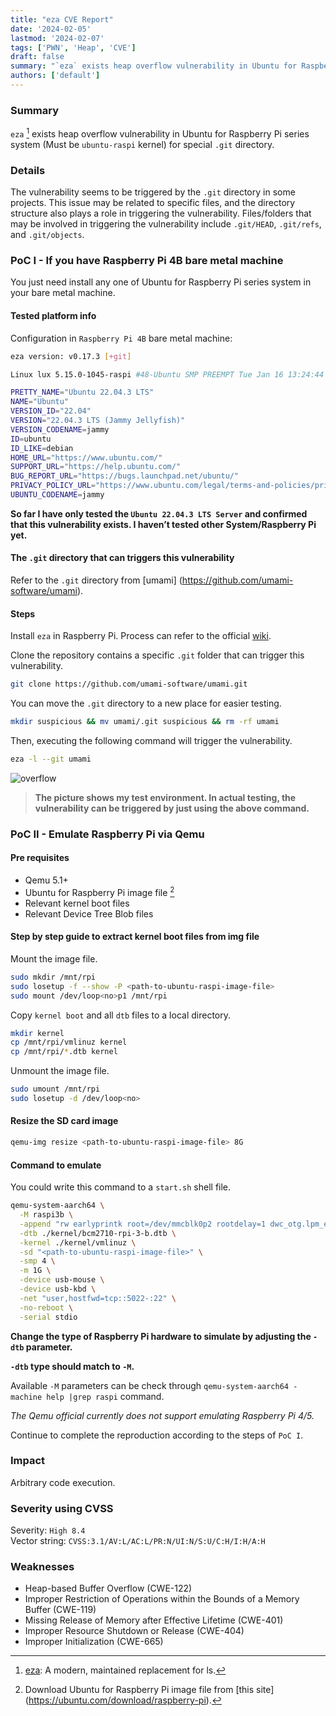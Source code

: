 ```yaml
---
title: "eza CVE Report"
date: '2024-02-05'
lastmod: '2024-02-07'
tags: ['PWN', 'Heap', 'CVE']
draft: false
summary: "`eza` exists heap overflow vulnerability in Ubuntu for Raspberry Pi series system (Must be `ubuntu-raspi` kernel) for special `.git` directory."
authors: ['default']
---
```


### Summary

`eza` [^1] exists heap overflow vulnerability in Ubuntu for Raspberry Pi series
system (Must be `ubuntu-raspi` kernel) for special `.git` directory.

### Details

The vulnerability seems to be triggered by the `.git` directory in some
projects. This issue may be related to specific files, and the directory
structure also plays a role in triggering the vulnerability. Files/folders
that may be involved in triggering the vulnerability include `.git/HEAD`,
`.git/refs`, and `.git/objects`.

### PoC I - If you have Raspberry Pi 4B bare metal machine

You just need install any one of Ubuntu for Raspberry Pi series system in your
bare metal machine.

#### Tested platform info

Configuration in `Raspberry Pi 4B` bare metal machine:

```bash
eza version: v0.17.3 [+git]

Linux lux 5.15.0-1045-raspi #48-Ubuntu SMP PREEMPT Tue Jan 16 13:24:44 UTC 2024 aarch64 aarch64 aarch64 GNU/Linux

PRETTY_NAME="Ubuntu 22.04.3 LTS"
NAME="Ubuntu"
VERSION_ID="22.04"
VERSION="22.04.3 LTS (Jammy Jellyfish)"
VERSION_CODENAME=jammy
ID=ubuntu
ID_LIKE=debian
HOME_URL="https://www.ubuntu.com/"
SUPPORT_URL="https://help.ubuntu.com/"
BUG_REPORT_URL="https://bugs.launchpad.net/ubuntu/"
PRIVACY_POLICY_URL="https://www.ubuntu.com/legal/terms-and-policies/privacy-policy"
UBUNTU_CODENAME=jammy
```

**So far I have only tested the `Ubuntu 22.04.3 LTS Server` and confirmed that
this vulnerability exists. I haven’t tested other System/Raspberry Pi yet.**

#### The `.git` directory that can triggers this vulnerability

Refer to the `.git` directory from [umami]
(https://github.com/umami-software/umami).

#### Steps

Install `eza` in Raspberry Pi.
Process can refer to the official
[wiki](https://github.com/eza-community/eza/blob/main/INSTALL.md).

Clone the repository contains a specific `.git` folder that can trigger this
vulnerability.

```bash
git clone https://github.com/umami-software/umami.git
```

You can move the `.git` directory to a new place for easier testing.

```bash
mkdir suspicious && mv umami/.git suspicious && rm -rf umami
```

Then, executing the following command will trigger the vulnerability.

```bash
eza -l --git umami
```

![overflow](https://s11.ax1x.com/2024/02/07/pF1fNkT.png)

> **The picture shows my test environment. In actual testing, the vulnerability
can be triggered by just using the above command.**

### PoC II - Emulate Raspberry Pi via Qemu

#### Pre requisites

- Qemu 5.1+
- Ubuntu for Raspberry Pi image file [^2]
- Relevant kernel boot files
- Relevant Device Tree Blob files

#### Step by step guide to extract kernel boot files from img file

Mount the image file.

```bash
sudo mkdir /mnt/rpi
sudo losetup -f --show -P <path-to-ubuntu-raspi-image-file>
sudo mount /dev/loop<no>p1 /mnt/rpi
```

Copy `kernel boot` and all `dtb` files to a local directory.

```bash
mkdir kernel
cp /mnt/rpi/vmlinuz kernel
cp /mnt/rpi/*.dtb kernel
```

Unmount the image file.

```bash
sudo umount /mnt/rpi
sudo losetup -d /dev/loop<no>
```

#### Resize the SD card image

```bash
qemu-img resize <path-to-ubuntu-raspi-image-file> 8G
```

#### Command to emulate

You could write this command to a `start.sh` shell file.

```bash
qemu-system-aarch64 \
  -M raspi3b \
  -append "rw earlyprintk root=/dev/mmcblk0p2 rootdelay=1 dwc_otg.lpm_enable=0 rootfstype=ext4 loglevel=8 console=ttyAMA0,115200" \
  -dtb ./kernel/bcm2710-rpi-3-b.dtb \
  -kernel ./kernel/vmlinuz \
  -sd "<path-to-ubuntu-raspi-image-file>" \
  -smp 4 \
  -m 1G \
  -device usb-mouse \
  -device usb-kbd \
  -net "user,hostfwd=tcp::5022-:22" \
  -no-reboot \
  -serial stdio
```

**Change the type of Raspberry Pi hardware to simulate by adjusting the `-dtb`
parameter.**

**`-dtb` type should match to `-M`.**

Available `-M` parameters can be check through `qemu-system-aarch64 -machine
help |grep raspi` command.

*The Qemu official currently does not support emulating Raspberry Pi 4/5.*

Continue to complete the reproduction according to the steps of `PoC I`.

### Impact

Arbitrary code execution.

### Severity using CVSS

Severity: `High 8.4`<br />
Vector string: `CVSS:3.1/AV:L/AC:L/PR:N/UI:N/S:U/C:H/I:H/A:H`

### Weaknesses

 - Heap-based Buffer Overflow (CWE-122)
 - Improper Restriction of Operations within the Bounds of a Memory Buffer
 (CWE-119)
 - Missing Release of Memory after Effective Lifetime (CWE-401)
 - Improper Resource Shutdown or Release (CWE-404)
 - Improper Initialization (CWE-665)

[^1]: [eza](https://github.com/eza-community/eza/tree/main): A modern,
maintained replacement for ls.
[^2]: Download Ubuntu for Raspberry Pi image file from [this site]
(https://ubuntu.com/download/raspberry-pi).


